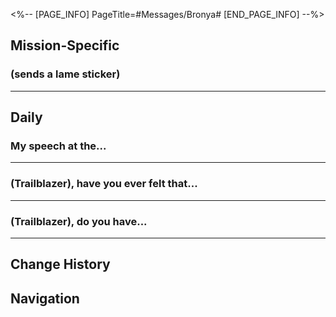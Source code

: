 <%-- [PAGE_INFO]
PageTitle=#Messages/Bronya#
[END_PAGE_INFO] --%>
{{Messages Infobox
|id        = 1101
|image     = Character Bronya Icon.png
|type      = Character
|sender    = Bronya
|signature = In a meeting
|faction   = Jarilo-VI
}}

==Mission-Specific==
===(sends a lame sticker)===
{{Messages
|start_condition = 
|text =
:'''Bronya:''' [[undefined|80px|(sends a lame sticker)]]
:'''Bronya:''' I heard you're back in Belobog again, (Trailblazer). How have you been?
:{Choice} I'm well, Madam Guardian
::'''(Trailblazer):''' The people of Belobog are welcoming me with open arms, Madam Supreme Guardian
::'''Bronya:''' There's no need to be so formal with me, (Trailblazer)
:{Choice} Life's been fulfilling
::'''(Trailblazer):''' Been busy lately... but it's been fulfilling
::'''Bronya:''' I heard about that. Thank you for taking the time to help us
:'''Bronya:''' Pela has already reported to me on matters regarding museum management and the recovery of valuable exhibits. Thanks to your efforts, progress has been made on these fronts
:'''Bronya:''' However, the artifact thief has not yet been apprehended, and they cannot be allowed to roam free any longer
:'''Bronya:''' If you have time, could you come to Qlipoth Fort for a visit? I want to discuss the follow-up investigation plans with you
:{Choice} I'll come with Pela
:'''(Trailblazer):''' I'm with Pela right now. We'll go together
:'''Bronya:''' You're with Pela? Excellent
:'''Bronya:''' I'll be waiting in my office
}}
----

==Daily==
===My speech at the...===
{{Messages|text=
:'''Bronya:''' My speech at the Golden Theater is about to start...
:{Choice} You definitely aren't nervous
::'''(Trailblazer):''' You definitely aren't nervous
::'''Bronya:''' Seems like I did a good job hiding it. You didn't notice it
:{Choice} Are you a bit nervous?
::'''(Trailblazer):''' Are you a bit nervous?
::'''Bronya:''' You saw through me... I thought I was doing a good job hiding it
:'''Bronya:''' Do you have any tips for relaxing
:{Choice} Rub your face
::'''(Trailblazer):''' Rub your face
::'''Bronya:''' That's easy
::'''Bronya:''' There's no one around. Lemme rub my face thoroughly
:{Choice} Throw in the towel
::'''(Trailblazer):''' Throw in the towel
::'''Bronya:''' Throw a towel? On the ground?
::'''Bronya:''' It doesn't sound like something a lady should do, but it is indeed a wild thought...
:{Choice} Have a chat
::'''(Trailblazer):''' Have a chat
::'''Bronya:''' Like what we're doing right now?
::'''Bronya:''' True... I don't feel as nervous anymore
:{Choice} [Thumbs Up]
:'''(Trailblazer):''' [[File:Sticker PPG 07 Pom-Pom 06.png|80px|&lbrack;Thumbs Up&rbrack;]]
:'''Bronya:''' They're calling for me. I need to go
:'''Bronya:''' Thanks for the tip
:{Choice} You can do it!
:'''(Trailblazer):''' You can do it!
}}
----

===(Trailblazer), have you ever felt that...===
{{Messages|text=
:'''Bronya:''' (Trailblazer), have you ever felt that...
:'''Bronya:''' Everyone around is afraid of you and is reluctant to tell you the truth
:{Choice} I have never been a leader...
::'''(Trailblazer):''' I have never been a leader
::'''Bronya:''' Sorry, I just don't know who else to ask
:{Choice} You need to learn to fit in
::'''(Trailblazer):''' You need to learn to fit in
::'''Bronya:''' I know, but it's hard to actually do it
:'''Bronya:''' My mother said the life of a Guardian is doomed to be lonely
:'''Bronya:''' I guess I need some more time to adapt
:'''Bronya:''' I also talked to Seele, but she looked at me, bewildered, and said she couldn't understand what those people were thinking
:{Choice} Seele is different because she is not afraid of you?
::'''(Trailblazer):''' Is it possible that...
::'''(Trailblazer):''' Seele is different because she is not afraid of you?
::'''Bronya:''' Is that so...
::'''Bronya:''' Now I think about it, Seele really is not afraid of anyone
:{Choice} How dare she!
::'''(Trailblazer):''' How dare she do this to you!
::'''(Trailblazer):''' You are the Supreme Guardian
::'''Bronya:''' You mean she is not afraid of me?
::'''Bronya:''' I think you are right
:'''Bronya:''' Maybe I can find my own path as a leader...
:'''Bronya:''' I'll do my best!
}}
----

===(Trailblazer), do you have...===
{{Messages|text=
:'''Bronya:''' (Trailblazer), do you have time? I want to ask you a question
:'''Bronya:''' Which do you like the most: Forests, mountains or the sea?
:{Choice} Forests
::'''(Trailblazer):''' I like forests
::'''Bronya:''' I see
::'''Bronya:''' You like vibrant green nature, don't you?
:{Choice} Mountains
::'''(Trailblazer):''' I like mountains
::'''Bronya:''' I see
::'''Bronya:''' You like the majestic scenery of mountains, don't you?
:{Choice} The sea
::'''(Trailblazer):''' I like the sea
::'''Bronya:''' I see
::'''Bronya:''' You love endless freedom, don't you?
:{Choice} That's right
:'''(Trailblazer):''' That's right
:'''(Trailblazer):''' [[File:Sticker PPG 07 Pom-Pom 06.png|80px|&lbrack;Thumbs Up&rbrack;]]
:'''Bronya:''' I recently spent some time studying the ancient geography of Jarilo-VI
:'''Bronya:''' It turns out that one thousand years ago, there were all kinds of ecosystems on this planet. There were forests, mountains, and seas.
:'''Bronya:''' Unfortunately, they are all covered in snow now
:{Choice} Everything will get better
::'''(Trailblazer):''' Everything will get better
::'''Bronya:''' I hope so
:{Choice} There are many people who have never seen snow in their life
::'''(Trailblazer):''' There are many people who have never seen snow in their life
::'''Bronya:''' You're pretty good at comforting people
:'''Bronya:''' Anyway, I'm going to find Svarog again later
:'''Bronya:''' Not sure if there are any images from before the Eternal Freeze occurred in his database
:'''Bronya:''' That's all I want to talk to you about
:'''Bronya:''' Have a nice day, take care
}}
----

==Change History==
{{Change History|1.0}}

==Navigation==
{{Messages Navbox}}